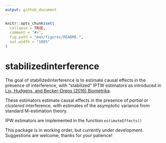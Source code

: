 ```yaml
---
output: github_document
---
```


<!-- README.md is generated from README.Rmd. Please edit that file -->

```r
knitr::opts_chunk$set(
  collapse = TRUE,
  comment = "#>",
  fig.path = "man/figures/README-",
  out.width = "100%"
)
```
# stabilizedinterference

The goal of stabilizedinterference is to estimate causal effects in the presence of interference, with "stabilized" IPTW estimators as introduced in [Liu, Hudgens, and Becker-Dreps (2016) Biometrika](https://academic.oup.com/biomet/article-abstract/103/4/829/2659035). 

These estimators estimate causal effects in the presence of *partial* or *clustered* interference, with estimates of the asymptotic variance from standard M-estimation theory. 

IPW estimators are implemented in the function `estimateEffects()`

This package is in working order, but currently under development. Suggestions are welcome; thanks for your patience!
